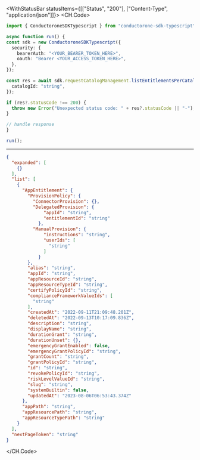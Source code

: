 

<WithStatusBar statusItems={[["Status", "200"], ["Content-Type", "application/json"]]}>
  <CH.Code>
  ```typescript ListEntitlementsPerCatalog.ts
  import { ConductoroneSDKTypescript } from "conductorone-sdk-typescript";

async function run() {
  const sdk = new ConductoroneSDKTypescript({
    security: {
      bearerAuth: "<YOUR_BEARER_TOKEN_HERE>",
      oauth: "Bearer <YOUR_ACCESS_TOKEN_HERE>",
    },
  });

  const res = await sdk.requestCatalogManagement.listEntitlementsPerCatalog({
    catalogId: "string",
  });

  if (res?.statusCode !== 200) {
    throw new Error("Unexpected status code: " + res?.statusCode || "-");
  }
  
  // handle response
}

run();
  ```
  ---

  ```json Example Response
  {
    "expanded": [
      {}
    ],
    "list": [
      {
        "AppEntitlement": {
          "ProvisionPolicy": {
            "ConnectorProvision": {},
            "DelegatedProvision": {
                "appId": "string",
                "entitlementId": "string"
              },
            "ManualProvision": {
                "instructions": "string",
                "userIds": [
                  "string"
                ]
              }
          },
          "alias": "string",
          "appId": "string",
          "appResourceId": "string",
          "appResourceTypeId": "string",
          "certifyPolicyId": "string",
          "complianceFrameworkValueIds": [
            "string"
          ],
          "createdAt": "2022-09-11T21:09:48.201Z",
          "deletedAt": "2022-09-13T10:17:09.836Z",
          "description": "string",
          "displayName": "string",
          "durationGrant": "string",
          "durationUnset": {},
          "emergencyGrantEnabled": false,
          "emergencyGrantPolicyId": "string",
          "grantCount": "string",
          "grantPolicyId": "string",
          "id": "string",
          "revokePolicyId": "string",
          "riskLevelValueId": "string",
          "slug": "string",
          "systemBuiltin": false,
          "updatedAt": "2023-08-06T06:53:43.374Z"
        },
        "appPath": "string",
        "appResourcePath": "string",
        "appResourceTypePath": "string"
      }
    ],
    "nextPageToken": "string"
  }
  ```
  </CH.Code>
</WithStatusBar>
